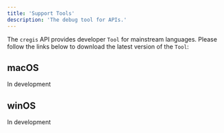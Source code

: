 ```yaml
---
title: 'Support Tools'
description: 'The debug tool for APIs.'
---
```


The `cregis` API provides developer `Tool` for mainstream languages. Please follow the links below to download the latest version of the `Tool`:

## macOS

In development

## winOS

In development